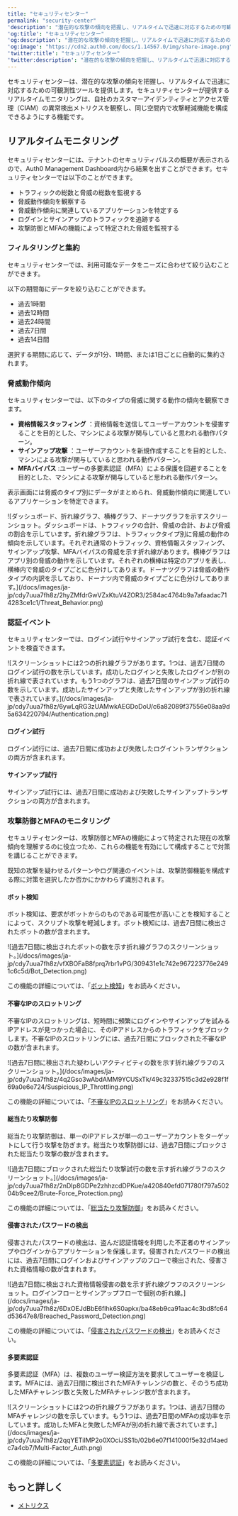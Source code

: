 ```yaml
---
title: "セキュリティセンター"
permalink: "security-center"
'description': "潜在的な攻撃の傾向を把握し、リアルタイムで迅速に対応するための可観測性ツールを提供する、セキュリティセンターについて説明します。"
'og:title': "セキュリティセンター"
'og:description': "潜在的な攻撃の傾向を把握し、リアルタイムで迅速に対応するための可観測性ツールを提供する、セキュリティセンターについて説明します。"
'og:image': "https://cdn2.auth0.com/docs/1.14567.0/img/share-image.png"
'twitter:title': "セキュリティセンター"
'twitter:description': "潜在的な攻撃の傾向を把握し、リアルタイムで迅速に対応するための可観測性ツールを提供する、セキュリティセンターについて説明します。"
---
```


セキュリティセンターは、潜在的な攻撃の傾向を把握し、リアルタイムで迅速に対応するための可観測性ツールを提供します。セキュリティセンターが提供するリアルタイムモニタリングは、自社のカスタマーアイデンティティとアクセス管理（CIAM）の異常検出メトリクスを観察し、同じ空間内で攻撃軽減機能を構成できるようにする機能です。

## リアルタイムモニタリング

セキュリティセンターには、テナントのセキュリティパルスの概要が表示されるので、Auth0 Management Dashboard内から結果を出すことができます。セキュリティセンターでは以下のことができます。

* トラフィックの総数と脅威の総数を監視する
* 脅威動作傾向を観察する
* 脅威動作傾向に関連しているアプリケーションを特定する
* ログインとサインアップのトラフィックを追跡する
* 攻撃防御と<Tooltip data-tooltip-id="react-containers-DefinitionTooltip-0" href="/docs/ja-jp/glossary?term=multifactor-authentication" tip="多要素認証（MFA）: ユーザー名とパスワードに加えて、SMS経由のコードなどの要素を使用するユーザー認証プロセス。" cta="用語集の表示">MFA</Tooltip>の機能によって特定された脅威を監視する

### フィルタリングと集約

セキュリティセンターでは、利用可能なデータをニーズに合わせて絞り込むことができます。

以下の期間毎にデータを絞り込むことができます。

* 過去1時間
* 過去12時間
* 過去24時間
* 過去7日間
* 過去14日間

選択する期間に応じて、データが1分、1時間、または1日ごとに自動的に集約されます。

### 脅威動作傾向

セキュリティセンターでは、以下のタイプの脅威に関する動作の傾向を観察できます。

* **資格情報スタッフィング** ：資格情報を送信してユーザーアカウントを侵害することを目的とした、マシンによる攻撃が関与していると思われる動作パターン。
* **サインアップ攻撃** ：ユーザーアカウントを新規作成することを目的とした、マシンによる攻撃が関与していると思われる動作パターン。
* **MFAバイパス** :ユーザーの多要素認証（MFA）による保護を回避することを目的とした、マシンによる攻撃が関与していると思われる動作パターン。

表示画面には脅威のタイプ別にデータがまとめられ、脅威動作傾向に関連しているアプリケーションを特定できます。

<Frame>![ダッシュボード、折れ線グラフ、横棒グラフ、ドーナツグラフを示すスクリーンショット。ダッシュボードは、トラフィックの合計、脅威の合計、および脅威の割合を示しています。折れ線グラフは、トラフィックタイプ別に脅威の動作の傾向を示しています。それぞれ通常のトラフィック、資格情報スタッフィング、サインアップ攻撃、MFAバイパスの脅威を示す折れ線があります。横棒グラフはアプリ別の脅威の動作を示しています。それぞれの横棒は特定のアプリを表し、横棒内で脅威のタイプごとに色分けしてあります。ドーナツグラフは脅威の動作タイプの内訳を示しており、ドーナツ内で脅威のタイプごとに色分けしてあります。](/docs/images/ja-jp/cdy7uua7fh8z/2hyZMfdrGwVZxKtuV4ZOR3/2584ac4764b9a7afaadac714283ce1c1/Threat_Behavior.png)</Frame>

### 認証イベント

セキュリティセンターでは、ログイン試行やサインアップ試行を含む、認証イベントを検査できます。

<Frame>![スクリーンショットには2つの折れ線グラフがあります。1つは、過去7日間のログイン試行の数を示しています。成功したログインと失敗したログインが別の折れ線で表されています。もう1つのグラフは、過去7日間のサインアップ試行の数を示しています。成功したサインアップと失敗したサインアップが別の折れ線で表されています。](/docs/images/ja-jp/cdy7uua7fh8z/6ywLqRG3zUAMwkAEGDoDoU/c6a82089f37556e08aa9d5a634220794/Authentication.png)</Frame>

#### ログイン試行

ログイン試行には、過去7日間に成功および失敗したログイントランザクションの両方が含まれます。

#### サインアップ試行

サインアップ試行には、過去7日間に成功および失敗したサインアップトランザクションの両方が含まれます。

### 攻撃防御とMFAのモニタリング

セキュリティセンターは、攻撃防御とMFAの機能によって特定された現在の攻撃傾向を理解するのに役立つため、これらの機能を有効にして構成することで対策を講じることができます。

<Callout icon="file-lines" color="#0EA5E9" iconType="regular">

既知の攻撃を疑わせるパターンやログ関連のイベントは、攻撃防御機能を構成する際に対策を選択したか否かにかかわらず識別されます。

</Callout>

#### ボット検知

ボット検知は、要求がボットからのものである可能性が高いことを検知することによって、スクリプト攻撃を軽減します。ボット検知には、過去7日間に検出されたボットの数が含まれます。

<Frame>![過去7日間に検出されたボットの数を示す折れ線グラフのスクリーンショット。](/docs/images/ja-jp/cdy7uua7fh8z/vfXBOFaB8fprq7rbr1vPG/309431e1c742e967223776e2491c6c5d/Bot_Detection.png)</Frame>

この機能の詳細については、「[ボット検知](/docs/ja-jp/secure/attack-protection/bot-detection)」をお読みください。

#### 不審なIPのスロットリング

不審なIPのスロットリングは、短時間に頻繁にログインやサインアップを試みるIPアドレスが見つかった場合に、そのIPアドレスからのトラフィックをブロックします。不審なIPのスロットリングには、過去7日間にブロックされた不審なIPの数が含まれます。

<Frame>![過去7日間に検出された疑わしいアクティビティの数を示す折れ線グラフのスクリーンショット。](/docs/images/ja-jp/cdy7uua7fh8z/4q2Gso3wAbdAMM9YCUSxTk/49c32337515c3d2e928f1f69a0e6e724/Suspicious_IP_Throttling.png)</Frame>

この機能の詳細については、「[不審なIPのスロットリング](/docs/ja-jp/secure/attack-protection/suspicious-ip-throttling)」をお読みください。

#### 総当たり攻撃防御

総当たり攻撃防御は、単一のIPアドレスが単一のユーザーアカウントをターゲットにして行う攻撃を防ぎます。総当たり攻撃防御には、過去7日間にブロックされた総当たり攻撃の数が含まれます。

<Frame>![過去7日間にブロックされた総当たり攻撃試行の数を示す折れ線グラフのスクリーンショット。](/docs/images/ja-jp/cdy7uua7fh8z/2nDIp8GDPe2zhhzcdDPKue/a420840efd071780f797a50204b9cee2/Brute-Force_Protection.png)</Frame>

この機能の詳細については、「[総当たり攻撃防御](/docs/ja-jp/secure/attack-protection/brute-force-protection)」をお読みください。

#### 侵害されたパスワードの検出

侵害されたパスワードの検出は、盗んだ認証情報を利用した不正者のサインアップやログインからアプリケーションを保護します。侵害されたパスワードの検出には、過去7日間にログインおよびサインアップのフローで検出された、侵害された資格情報の数が含まれます。

<Frame>![過去7日間に検出された資格情報侵害の数を示す折れ線グラフのスクリーンショット。ログインフローとサインアップフローで個別の折れ線。](/docs/images/ja-jp/cdy7uua7fh8z/6DxOEJdBbE6flhk6S0apkx/ba48eb9ca91aac4c3bd8fc64d53647e8/Breached_Password_Detection.png)</Frame>

この機能の詳細については、「[侵害されたパスワードの検出](/docs/ja-jp/secure/attack-protection/breached-password-detection)」をお読みください。

#### 多要素認証

多要素認証（MFA）は、複数のユーザー検証方法を要求してユーザーを検証します。MFAには、過去7日間に検出されたMFAチャレンジの数と、そのうち成功したMFAチャレンジ数と失敗したMFAチャレンジ数が含まれます。

<Frame>![スクリーンショットには2つの折れ線グラフがあります。1つは、過去7日間のMFAチャレンジの数を示しています。もう1つは、過去7日間のMFAの成功率を示しています。成功したMFAと失敗したMFAが別の折れ線で表されています。](/docs/images/ja-jp/cdy7uua7fh8z/2qqYETiIMP2o0XOciJSS1b/02b6e07f141000f5e32d14aedc7a4cb7/Multi-Factor_Auth.png)</Frame>

この機能の詳細については、「[多要素認証](/docs/ja-jp/secure/multi-factor-authentication)」をお読みください。

## もっと詳しく

* [メトリクス](/docs/ja-jp/secure/security-center/metrics)